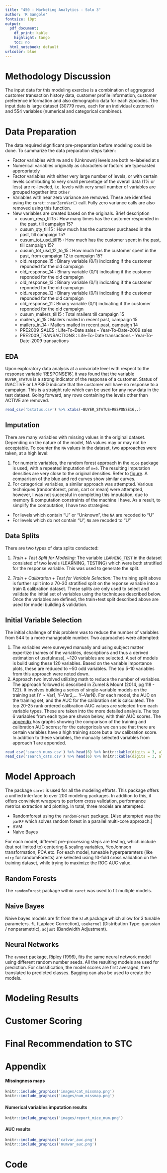 ```yaml
---
title: "450 - Marketing Analytics - Solo 3"
author: 'R Sangole'
fontsize: 10pt
output:
  pdf_document: 
    df_print: kable
    highlight: tango
    toc: no
  html_notebook: default
urlcolor: blue
---
```


# Methodology Discussion

The input data for this modeling exercise is a combination of aggregated customer transaction history data, customer profile information, customer preference information and also demographic data for each zipcodes. The input data is large dataset (30779 rows, each for an individual customer) and 554 variables (numerical and categorical combined).

# Data Preparation

The data required significant pre-preparation before modeling could be done. To summarize the data preparation steps taken:

- Factor variables with `NA` and `U` (Unknown) levels are both re-labeled at `U`
- Numerical variables originally as characters or factors are typecasted appropriately
- Factor variables with either very large number of levels, or with certain levels contributing to very small percentage of the overall data (1% or less) are re-leveled, i.e. levels with very small number of variables are grouped together into `Other`
- Variables with near zero variance are removed. These are identified using the `caret::nearZeroVar()` call. Fully zero variance calls are also removed using this function.
- New variables are created based on the originals. Brief description 
    * cusum_resp_till15 : How many times has the customer responded in the past, till campaign 15?
    * cusum_qty_till15 : How much has the customer purchased in the past, till campaign 15?
    * cusum_tot_usd_till15 : How much has the customer spent in the past, till campaign 15?
    * cusum_tot_usd_12_to_15 : How much has the customer spent in the past, from campaign 12 to campaign 15?
    * old_response_15 : Binary variable (0/1) indicating if the customer reponded for the old campaign
    * old_response_14 : Binary variable (0/1) indicating if the customer reponded for the old campaign
    * old_response_13 : Binary variable (0/1) indicating if the customer reponded for the old campaign
    * old_response_12 : Binary variable (0/1) indicating if the customer reponded for the old campaign
    * old_response_11 : Binary variable (0/1) indicating if the customer reponded for the old campaign
    * cusum_mailers_till15 : Total mailers till campaign 15
    * mailers_in_15 : Mailers mailed in recent past, campaign 15
    * mailers_in_14 : Mailers mailed in recent past, campaign 14
    * PRE2009_SALES : Life-To-Date sales - Year-To-Date-2009 sales
    * PRE2009_TRANSACTIONS : Life-To-Date transactions - Year-To-Date-2009 transactions

## EDA

Upon exploratory data analysis at a univariate level with respect to the response variable 'RESPONSE16', it was found that the variable `BUYER_STATUS` is a strong indicator of the response of a customer. Status of INACTIVE or LAPSED indicate that the customer will have no response to a campaign. This is a straight rule which can be used for any new data in the test dataset. Going forward, any rows containing the levels other than ACTIVE are removed.

```r
read_csv('bstatus.csv') %>% xtabs(~BUYER_STATUS+RESPONSE16,.)
```

## Imputation

There are many variables with missing values in the original dataset. Depending on the nature of the model, NA values may or may not be acceptable. To counter the `NA` values in the dataset, two approaches were taken, at a high level:

1. For numeric variables, the random forest approach in the `mice` package is used, with a repeated imputation of `m=5`. The resulting imputation densities are very close to the original densities. Refer to [figure](#impute_num). A comparison of the blue and red curves show similar curves.
1. For categorical variables, a similar approach was attempted. Various techniques (randomforest, pmm, cart or mean) were attempted, however, I was not succesful in completing this imputation, due to memory & computation constraints of the machine I have. As a result, to simplify the computation, I have two strategies:
  - For levels which contain "U" or "Unknown", the `NA` are recoded to "U"
  - For levels which do not contain "U", `NA` are recoded to "U"

## Data Splits

There are two types of data splits conducted:

1. *Train + Test Split for Modeling:* The variable `LEARNING_TEST` in the dataset consisted of two levels (LEARNING, TESTING) which were both stratified for the response variable. This was used to generate the split.

1. *Train + Calibration + Test for Variable Selection:* The training split above is further split into a 70-30 stratified split on the reponse variable into a train & calibration dataset. These splits are only used to select and validate the initial set of variables using the techniques described below. Once the variables are defined, the train+test split described above are used for model building & validation.

## Initial Variable Selection

The initial challenge of this problem was to reduce the number of variables from 544 to a more manageable number. Two approaches were attempted:

1. The variables were surveyed manually and using subject matter expertize (names of the variables, descriptions and thus a derived estimation of usefulness), ~120 variables are selected. A set of models is build using these 120 variables. Based on the variable importance plots, these are reduced to ~50 odd variables. The top 5-10 variables from this approach were noted down.
1. Approach two involved utilizing math to reduce the number of variables. The approach followed is described in Zumel & Mount (2014, pg 118 - 122). It involves building a series of single-variable models on the training set (Y ~ Var1, Y~Var2,... Y~VarN). For each model, the AUC on the training set, and the AUC for the calibration set is calculated. The top 20-25 rank ordered calibration-AUC values are selected from each variable types. These are taken into the more detailed analysis. The top 6 variables from each type are shwon below, with their AUC scores. The [appendix](#auc) has graphs showing the comparison of the training and calibration AUC scores; for the categoricals we can see that there are certain variables have a high training score but a low calibration score. In addition to these variables, the manually selected variables from approach 1 are appended.

```r
read_csv('search_nums.csv') %>% head(6) %>% knitr::kable(digits = 3, align = 'c', caption = 'Search across numerical variables')
read_csv('search_cats.csv') %>% head(6) %>% knitr::kable(digits = 3, align = 'c', caption = 'Search across categorical variables')
```

# Model Approach

The package `caret` is used for all the modeling efforts. This package offers a unified interface to over 200 modeling packages. In addition to this, it offers convinient wrappers to perform cross validation, performance metrics extraction and plotting. In total, three models are attempted:

- Randomforest using the `randomForest` package. [Also attempted was the `parRF` which solves random forest in a parallel multi-core approach.]
- SVM
- Naive Bayes

For each model, different pre-processing steps are testing, which include (but not limited to) centering & scaling variables, YeoJohnson transformation, PCA etc. For each model, tuneable hyperparamters (like `mtry` for randomForests) are selected using 10-fold cross validation on the training dataset, while trying to maximize the ROC AUC value.

## Random Forests

The `randomForest` package within `caret` was used to fit multiple models. 

## Naive Bayes

Naive bayes models are fit from the `klaR` package which allow for 3 tunable parameters. `fL` (Laplace Correction), `usekernel` (Distribution Type: gaussian / nonparametric), `adjust` (Bandwidth Adjustment).

## Neural Networks

The `avnnet` package,  Ripley (1996), fits the same neural network model using different random number seeds. All the resulting models are used for prediction. For classification, the model scores are
first averaged, then translated to predicted classes. Bagging can also be used to create the models. 

# Modeling Results

# Customer Scoring

# Final Recommendation to STC

\newpage

# Appendix

#### Missingness maps {#missmap}

```r
knitr::include_graphics('images/cat_missmap.png') 
knitr::include_graphics('images/num_missmap.png') 
```

 
#### Numerical variables imputation results {#impute_num}
 
```r
knitr::include_graphics('images/report_mice_num.png') 
```

#### AUC results {#auc}
 
```r
knitr::include_graphics('catvar_auc.png')
knitr::include_graphics('numvar_auc.png') 
```

\newpage

# Code

```r
```